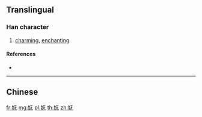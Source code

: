 {{character info/new}}
{{also|嫵}}
==Translingual==

===Han character===
{{Han char|rn=38|rad=女|as=04|sn=7|four=|canj=VMKU|ids=⿰女无}}

# [[charming]], [[enchanting]]

====References====
* {{Han ref|kx=0257.101|hdz=21029.120|uh=59A9|ud=22953}}

----

==Chinese==
{{zh-see|嫵}}

[[fr:妩]]
[[mg:妩]]
[[pl:妩]]
[[th:妩]]
[[zh:妩]]